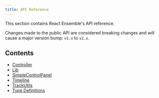 ```yaml
---
title: API Reference
---
```


This section contains React Ensemble's API reference.

Changes made to the public API are considered breaking changes and will cause a major version bump: `v1.x` to `v2.x`.

## Contents

- [Controller](/docs/api/controller)
- [Lib](/docs/api/lib)
- [SimpleControlPanel](/docs/api/simplecontrolpanel)
- [Timeline](/docs/api/timeline)
- [TrackUtils](/docs/api/trackutils)
- [Type Definitions](/docs/api/types)
